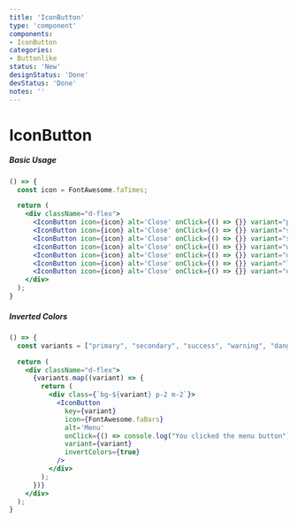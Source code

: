 ```yaml
---
title: 'IconButton'
type: 'component'
components:
- IconButton
categories:
- Buttonlike
status: 'New'
designStatus: 'Done'
devStatus: 'Done'
notes: ''
---
```




# IconButton



##### Basic Usage

```jsx live
() => {
  const icon = FontAwesome.faTimes;

  return (
    <div className="d-flex">
      <IconButton icon={icon} alt='Close' onClick={() => {}} variant="primary" />
      <IconButton icon={icon} alt='Close' onClick={() => {}} variant="secondary" />
      <IconButton icon={icon} alt='Close' onClick={() => {}} variant="success" />
      <IconButton icon={icon} alt='Close' onClick={() => {}} variant="warning" />
      <IconButton icon={icon} alt='Close' onClick={() => {}} variant="danger" />
      <IconButton icon={icon} alt='Close' onClick={() => {}} variant="light" />
      <IconButton icon={icon} alt='Close' onClick={() => {}} variant="dark" />
    </div>
  );
}
```

##### Inverted Colors

```jsx live
() => {
  const variants = ["primary", "secondary", "success", "warning", "danger", "light", "dark"]

  return (
    <div className="d-flex">
      {variants.map((variant) => {
        return (
          <div class={`bg-${variant} p-2 m-2`}>
            <IconButton
              key={variant}
              icon={FontAwesome.faBars}
              alt='Menu'
              onClick={() => console.log("You clicked the menu button")}
              variant={variant}
              invertColors={true}
            />
          </div>
        );
      })}
    </div>
  );
}
```
